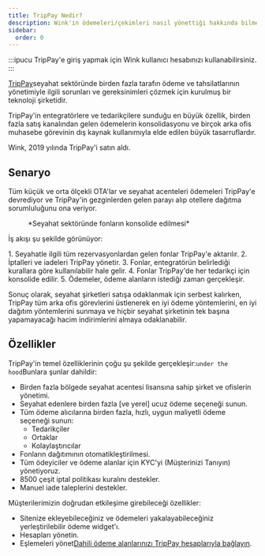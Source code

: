 ```yaml
---
title: TripPay Nedir?
description: Wink'in ödemeleri/çekimleri nasıl yönettiği hakkında bilmeniz gereken her şey.
sidebar:
  order: 0
---
```


:::ipucu
TripPay'e giriş yapmak için Wink kullanıcı hesabınızı kullanabilirsiniz.
:::

[TripPay](https://pay.wink.travel)seyahat sektöründe birden fazla tarafın ödeme ve tahsilatlarının yönetimiyle ilgili sorunları ve gereksinimleri çözmek için kurulmuş bir teknoloji şirketidir.

TripPay'in entegratörlere ve tedarikçilere sunduğu en büyük özellik, birden fazla satış kanalından gelen ödemelerin konsolidasyonu ve birçok arka ofis muhasebe görevinin dış kaynak kullanımıyla elde edilen büyük tasarruflardır.

Wink, 2019 yılında TripPay'i satın aldı.

## Senaryo

Tüm küçük ve orta ölçekli OTA'lar ve seyahat acenteleri ödemeleri TripPay'e devrediyor ve TripPay'in gezginlerden gelen parayı alıp otellere dağıtma sorumluluğunu ona veriyor.

<figure>
  <CloudinaryImage width="700" height="525" resize="scale" quality="best" alt="TripPay fonlarının konsolidasyonu" src="academy/funds-consolidation" errorImage="noimage_opaque_nyrtl0.png" />

  <figcaption>*Seyahat sektöründe fonların konsolide edilmesi*</figcaption>
</figure>


İş akışı şu şekilde görünüyor:

<Steps>
  1. Seyahatle ilgili tüm rezervasyonlardan gelen fonlar TripPay'e aktarılır.
  2. İptalleri ve iadeleri TripPay yönetir.
  3. Fonlar, entegratörün belirlediği kurallara göre kullanılabilir hale gelir.
  4. Fonlar TripPay'de her tedarikçi için konsolide edilir.
  5. Ödemeler, ödeme alanların istediği zaman gerçekleşir.
</Steps>


Sonuç olarak, seyahat şirketleri satışa odaklanmak için serbest kalırken, TripPay tüm arka ofis görevlerini üstlenerek en iyi ödeme yöntemlerini, en iyi dağıtım yöntemlerini sunmaya ve hiçbir seyahat şirketinin tek başına yapamayacağı hacim indirimlerini almaya odaklanabilir.

## Özellikler

TripPay'in temel özelliklerinin çoğu şu şekilde gerçekleşir:`under the hood`Bunlara şunlar dahildir:

* Birden fazla bölgede seyahat acentesi lisansına sahip şirket ve ofislerin yönetimi.
* Seyahat edenlere birden fazla \[ve yerel] ucuz ödeme seçeneği sunun.
* Tüm ödeme alıcılarına birden fazla, hızlı, uygun maliyetli ödeme seçeneği sunun:
  * Tedarikçiler
  * Ortaklar
  * Kolaylaştırıcılar
* Fonların dağıtımının otomatikleştirilmesi.
* Tüm ödeyiciler ve ödeme alanlar için KYC'yi (Müşterinizi Tanıyın) yönetiyoruz.
* 8500 çeşit iptal politikası kuralını destekler.
* Manuel iade taleplerini destekler.

Müşterilerimizin doğrudan etkileşime girebileceği özellikler:

* Sitenize ekleyebileceğiniz ve ödemeleri yakalayabileceğiniz yerleştirilebilir ödeme widget'ı.
* Hesapları yönetin.
* Eşlemeleri yönet[Dahili ödeme alanlarınızı TripPay hesaplarıyla bağlayın](/payment/mapping).

